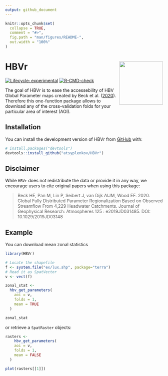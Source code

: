 ```yaml
---
output: github_document
---
```


<!-- README.md is generated from README.Rmd. Please edit that file -->

```r
knitr::opts_chunk$set(
  collapse = TRUE,
  comment = "#>",
  fig.path = "man/figures/README-",
  out.width = "100%"
)
```

# HBVr <img src='man/figures/logo.svg' align="right" height="139" />

<!-- badges: start -->
[![Lifecycle: experimental](https://img.shields.io/badge/lifecycle-experimental-orange.svg)](https://lifecycle.r-lib.org/articles/stages.html#experimental)
[![R-CMD-check](https://github.com/atsyplenkov/HBVr/actions/workflows/R-CMD-check.yaml/badge.svg)](https://github.com/atsyplenkov/HBVr/actions/workflows/R-CMD-check.yaml)
<!-- badges: end -->

The goal of HBVr is to ease the accessebility of HBV Global Parameter maps created by Beck et al. ([2020](http://www.gloh2o.org/hbv/)). Therefore this one-function package allows to download any of the cross-validation folds for your particular area of interest (AOI).

## Installation

You can install the development version of HBVr from [GitHub](https://github.com/) with:

``` r
# install.packages("devtools")
devtools::install_github("atsyplenkov/HBVr")
```

## Disclaimer
While `HBVr` does not redistribute the data or provide it in any way, we encourage users to cite original papers when using this package:

> Beck HE, Pan M, Lin P, Seibert J, van Dijk AIJM, Wood EF. 2020. Global Fully Distributed Parameter Regionalization Based on Observed Streamflow From 4,229 Headwater Catchments. Journal of Geophysical Research: Atmospheres 125 : e2019JD031485. DOI: 10.1029/2019JD03148

## Example

You can download mean zonal statistics
```r
library(HBVr)

# Locate the shapefile
f <- system.file("ex/lux.shp", package="terra")
# Read it as SpatVector
v <- vect(f)

zonal_stat <- 
  hbv_get_parameters(
    aoi = v,
    folds = 1,
    mean = TRUE
  )

zonal_stat
```

or retrieve a `SpatRaster` objects:

```r

rasters <- 
    hbv_get_parameters(
    aoi = v,
    folds = 1,
    mean = FALSE
  )

plot(rasters[[1]])
```

